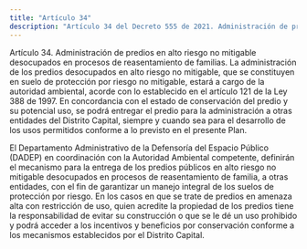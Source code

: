 ```yaml
---
title: "Artículo 34"
description: "Artículo 34 del Decreto 555 de 2021. Administración de predios en alto riesgo no mitigable desocupados en procesos de reasentamiento d..."
---
```


Artículo 34. Administración de predios en alto riesgo no mitigable desocupados en procesos de reasentamiento de familias. La administración de los predios desocupados en alto riesgo no mitigable, que se constituyen en suelo de protección por riesgo no mitigable, estará a cargo de la autoridad ambiental, acorde con lo establecido en el artículo 121 de la Ley 388 de 1997. En concordancia con el estado de conservación del predio y su potencial uso, se podrá entregar el predio para la administración a otras entidades del Distrito Capital, siempre y cuando sea para el desarrollo de los usos permitidos conforme a lo previsto en el presente Plan.
 
El Departamento Administrativo de la Defensoría del Espacio Público (DADEP) en coordinación con la Autoridad Ambiental competente, definirán el mecanismo para la entrega de los predios públicos en alto riesgo no mitigable desocupados en procesos de reasentamiento de familia, a otras entidades, con el fin de garantizar un manejo integral de los suelos de protección por riesgo. En los casos en que se trate de predios en amenaza alta con restricción de uso, quien acredite la propiedad de los predios tiene la responsabilidad de evitar su construcción o que se le dé un uso prohibido y podrá acceder a los incentivos y beneficios por conservación conforme a los mecanismos establecidos por el Distrito Capital.